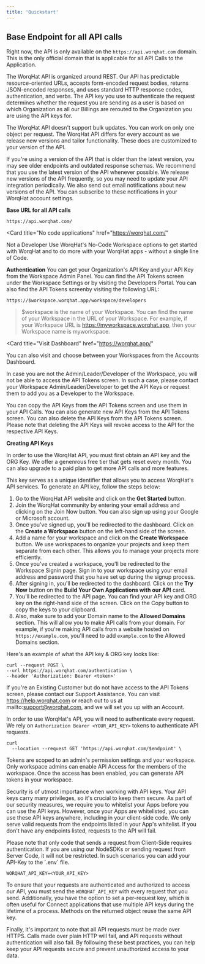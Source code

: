 ```yaml
---
title: 'Quickstart'
---
```


## Base Endpoint for all API calls
Right now, the API is only available on the `https://api.worqhat.com` domain. This is the only official domain that is applicable for all API Calls to the Application.

The WorqHat API is organized around REST. Our API has predictable resource-oriented URLs, accepts form-encoded request bodies, returns JSON-encoded responses, and uses standard HTTP response codes, authentication, and verbs. The API key you use to authenticate the request determines whether the request you are sending as a user is based on which Organization as all our Billings are rerouted to the Organization you are using the API keys for.

The WorqHat API doesn't support bulk updates. You can work on only one object per request. The WorqHat API differs for every account as we release new versions and tailor functionality. These docs are customized to your version of the API.

If you're using a version of the API that is older than the latest version, you may see older endpoints and outdated response schemas. We recommend that you use the latest version of the API whenever possible. We release new versions of the API frequently, so you may need to update your API integration periodically. We also send out email notifications about new versions of the API. You can subscribe to these notifications in your WorqHat account settings.

**Base URL for all API calls**
```
https://api.worqhat.com/
```

<Card
  title="No code applications"
  href="https://worqhat.com/"
>
  Not a Developer Use WorqHat's No-Code Workspace options to get started with WorqHat and to do more with your WorqHat apps - without a single line of Code.
</Card>

**Authentication**
You can get your Organization's API Key and your API Key from the Workspace Admin Panel. You can find the API Tokens screen under the Workspace Settings or by visiting the Developers Portal. You can also find the API Tokens screenby visiting the following URL:

```
https://$workspace.worqhat.app/workspace/developers
```

> $workspace is the name of your Workspace. You can find the name of your Workspace in the URL of your Workspace. For example, if your Workspace URL is https://myworkspace.worqhat.app, then your Workspace name is myworkspace.

<Card
  title="Visit Dashboard"
  href="https://worqhat.app/"
>
  You can also visit and choose between your Workspaces from the Accounts Dashboard.
</Card>

In case you are not the Admin/Leader/Developer of the Workspace, you will not be able to access the API Tokens screen. In such a case, please contact your Workspace Admin/Leader/Developer to get the API Keys or request them to add you as a Developer to the Workspace.

You can copy the API Keys from the API Tokens screen and use them in your API Calls. You can also generate new API Keys from the API Tokens screen. You can also delete the API Keys from the API Tokens screen. Please note that deleting the API Keys will revoke access to the API for the respective API Keys.

**Creating API Keys**

In order to use the WorqHat API, you must first obtain an API key and the ORG Key. We offer a genenrous free tier that gets reset every month. You can also upgrade to a paid plan to get more API calls and more features.

This key serves as a unique identifier that allows you to access WorqHat's API services. To generate an API key, follow the steps below:

1. Go to the WorqHat API website and click on the **Get Started** button.
2. Join the WorqHat community by entering your email address and clicking on the Join Now button. You can also sign up using your Google or Microsoft account.
3. Once you've signed up, you'll be redirected to the dashboard. Click on the **Create a Workspace** button on the left-hand side of the screen.
4. Add a name for your workspace and click on the **Create Workspace** button. We use workspaces to organize your projects and keep them separate from each other. This allows you to manage your projects more efficiently.
5. Once you've created a workspace, you'll be redirected to the Workspace Signin page. Sign in to your workspace using your email address and password that you have set up during the signup process.
6. After signing in, you'll be redirected to the dashboard. Click on the **Try Now** button on the **Build Your Own Applications with our API** card.
7. You'll be redirected to the API page. You can find your API key and ORG key on the right-hand side of the screen. Click on the Copy button to copy the keys to your clipboard.
8. Also, make sure to add your Domain name to the **Allowed Domains** section. This will allow you to make API calls from your domain. For example, if you're making API calls from a website hosted on `https://example.com`, you'll need to add `example.com` to the Allowed Domains section.

Here's an example of what the API key & ORG key looks like:
```
curl --request POST \
--url https://api.worqhat.com/authentication \
--header 'Authorization: Bearer <token>'
```

If you're an Existing Customer but do not have access to the API Tokens screen, please contact our Support Assistance. You can visit https://help.worqhat.com or reach out to us at mailto:support@worqhat.com, and we will set you up with an Account.

In order to use WorqHat's API, you will need to authenticate every request. We rely on
`Authorization Bearer <YOUR_API_KEY>` tokens to authenticate API requests.

```
curl
  --location --request GET 'https://api.worqhat.com/$endpoint' \
```

Tokens are scoped to an admin's permission settings and your workspace. Only workspace admins can enable API Access for the members of the workspace. Once the access has been enabled, you can generate API tokens in your workspace.

Security is of utmost importance when working with API keys. Your API keys carry many privileges, so it's crucial to keep them secure. As part of our security measures, we require you to whitelist your Apps before you can use the API keys. However, once your Apps are whitelisted, you can use these API keys anywhere, including in your client-side code. We only serve valid requests from the endpoints listed in your App's whitelist. If you don't have any endpoints listed, requests to the API will fail.

<warning>
Please note that only code that sends a request from Client-Side requires authentication. If you are using our NodeSDKs or sending request from Server Code, it will not be restricted. In such scenarios you can add your API-Key to the `.env` file.
</warning>

```
WORQHAT_API_KEY=<YOUR_API_KEY>
```

To ensure that your requests are authenticated and authorized to access our API, you must send the `WORQHAT_API_KEY` with every request that you send. Additionally, you have the option to set a per-request key, which is often useful for Connect applications that use multiple API keys during the lifetime of a process. Methods on the returned object reuse the same API key.

Finally, it's important to note that all API requests must be made over HTTPS. Calls made over plain HTTP will fail, and API requests without authentication will also fail. By following these best practices, you can help keep your API requests secure and prevent unauthorized access to your data.